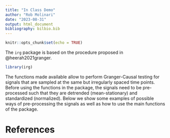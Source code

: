 ```yaml
---
title: "In Class Demo"
author: "Rob Molinari"
date: "2023-08-31"
output: html_document
bibliography: bilbio.bib
---
```


```r
knitr::opts_chunk$set(echo = TRUE)
```


The `irg` package is based on the procedure proposed in @heerah2021granger.

```r
library(irg)
```

The functions made available allow to perform Granger-Causal testing for signals that are sampled at the same but irregularly spaced time points. Before using the functions in the package, the signals need to be pre-processed such that they are detrended (mean-stationary) and standardized (normalized). Below we show some examples of possible ways of pre-processing the signals as well as how to use the main functions of the package.

# References